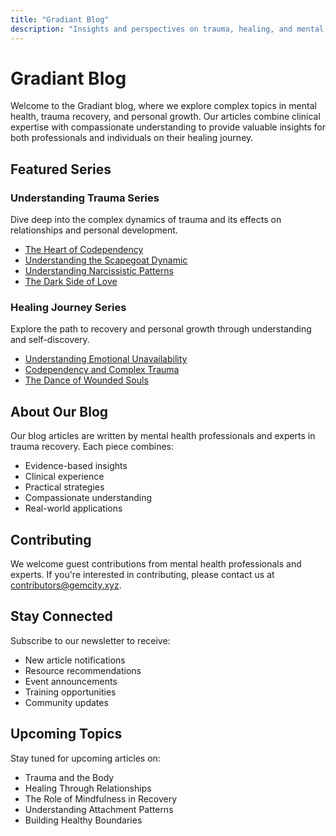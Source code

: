```yaml
---
title: "Gradiant Blog"
description: "Insights and perspectives on trauma, healing, and mental health"
---
```


# Gradiant Blog

Welcome to the Gradiant blog, where we explore complex topics in mental health, trauma recovery, and personal growth. Our articles combine clinical expertise with compassionate understanding to provide valuable insights for both professionals and individuals on their healing journey.

## Featured Series

### Understanding Trauma Series

Dive deep into the complex dynamics of trauma and its effects on relationships and personal development.

- [The Heart of Codependency](/blog/trauma-series/heart-of-codependency)
- [Understanding the Scapegoat Dynamic](/blog/trauma-series/scapegoat-dynamics)
- [Understanding Narcissistic Patterns](/blog/trauma-series/understanding-narcissism)
- [The Dark Side of Love](/blog/trauma-series/dark-side-of-love)

### Healing Journey Series

Explore the path to recovery and personal growth through understanding and self-discovery.

- [Understanding Emotional Unavailability](/blog/healing-series/emotional-unavailability)
- [Codependency and Complex Trauma](/blog/healing-series/codependency-and-trauma)
- [The Dance of Wounded Souls](/blog/healing-series/dance-of-wounded-souls)

## About Our Blog

Our blog articles are written by mental health professionals and experts in trauma recovery. Each piece combines:

- Evidence-based insights
- Clinical experience
- Practical strategies
- Compassionate understanding
- Real-world applications

## Contributing

We welcome guest contributions from mental health professionals and experts. If you're interested in contributing, please contact us at [contributors@gemcity.xyz](mailto:contributors@gemcity.xyz).

## Stay Connected

Subscribe to our newsletter to receive:

- New article notifications
- Resource recommendations
- Event announcements
- Training opportunities
- Community updates

<Subscribe />

## Upcoming Topics

Stay tuned for upcoming articles on:

- Trauma and the Body
- Healing Through Relationships
- The Role of Mindfulness in Recovery
- Understanding Attachment Patterns
- Building Healthy Boundaries
